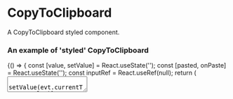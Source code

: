 
<Meta title="DCXLibrary/CopyToClipboard/Styled" component={CopyToClipboard} />

# CopyToClipboard

A CopyToClipboard styled component.

### An example of 'styled' CopyToClipboard

<Canvas>
  <Story name="basic">
    {() => {
      const [value, setValue] = React.useState('');
      const [pasted, onPaste] = React.useState('');
      const inputRef = React.useRef(null);
      return (
        <div className="copyToClipboard--container">
          <textarea
            value={value}
            ref={inputRef}
            onChange={evt => setValue(evt.currentTarget.value)}
            className="copyToClipboard--textArea"
          />
          <CopyToClipboard
            ref={inputRef}
            className="copyToClipboard"
            onCopy={onPaste}
            icon={<img src="/copy.png" alt="" width="15px" height="15px" />}
          />
          <div>
            <strong>copied:</strong>
            {pasted}
          </div>
        </div>
      );
    }}
  </Story>
</Canvas>

Css provided:

```css
.copyToClipboard--container {
  width: '360px';
  position: 'relative';
}
.copyToClipboard--textArea {
  width: '350px';
  height: '200px';
}
.copyToClipboard {
  position: 'absolute';
  right: '10px';
  top: '4px';
  border: 'none';
  display: 'flex';
  cursor: 'pointer';
}
```

<Props of={CopyToClipboard} />
